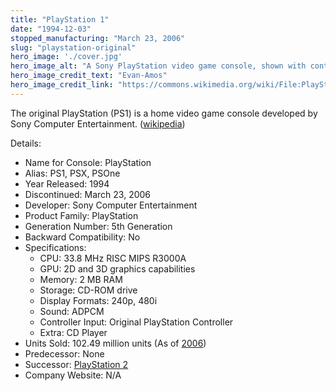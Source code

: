 ```yaml
---
title: "PlayStation 1"
date: "1994-12-03"
stopped_manufacturing: "March 23, 2006"
slug: "playstation-original"
hero_image: './cover.jpg'
hero_image_alt: "A Sony PlayStation video game console, shown with controller and memory card attached. This is a Japanese SCPH-1000, which was the very first model of PlayStation commercially released. It is similar to the American SCPH-1001 except it also features an S-Video out and comes bundled with the shown SCPH-1010 controller. The SCPH-1010 was a short-lived controller model and was only bundled with the SCPH-1000. It features shorter arms, a shorter cord and lacks a ferrite bead compared to the more common SCPH-1080."
hero_image_credit_text: "Evan-Amos"
hero_image_credit_link: "https://commons.wikimedia.org/wiki/File:PlayStation-SCPH-1000-with-Controller.jpg"
---
```


The original PlayStation (PS1) is a home video game console developed by Sony Computer Entertainment. ([wikipedia](https://en.wikipedia.org/wiki/PlayStation))

Details:
- Name for Console: PlayStation
- Alias: PS1, PSX, PSOne
- Year Released: 1994
- Discontinued: March 23, 2006
- Developer: Sony Computer Entertainment
- Product Family: PlayStation
- Generation Number: 5th Generation
- Backward Compatibility: No
- Specifications:
	- CPU: 33.8 MHz RISC MIPS R3000A
	- GPU: 2D and 3D graphics capabilities
	- Memory: 2 MB RAM
	- Storage: CD-ROM drive
	- Display Formats: 240p, 480i
	- Sound: ADPCM
	- Controller Input: Original PlayStation Controller
	- Extra: CD Player
- Units Sold: 102.49 million units (As of [2006](https://en.wikipedia.org/wiki/PlayStation_(console)))
- Predecessor: None
- Successor: [PlayStation 2](../playstation-2)
- Company Website: N/A

